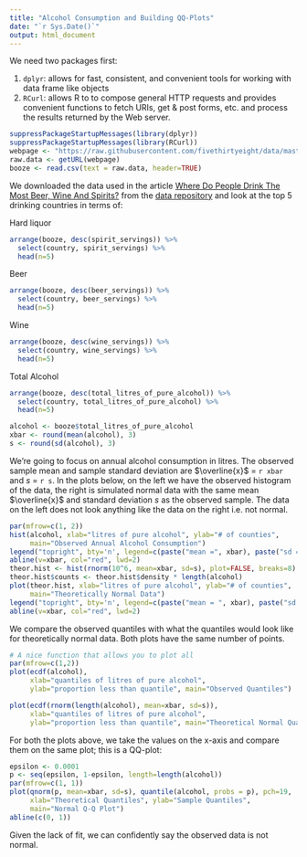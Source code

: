 ```yaml
---
title: "Alcohol Consumption and Building QQ-Plots"
date: "`r Sys.Date()`"
output: html_document
---
```


We need two packages first:

1. `dplyr`: allows for fast, consistent, and convenient tools for working with data frame like objects
2. `RCurl`: allows R to to compose general HTTP requests and provides convenient functions to fetch URIs, get & post forms, etc. and process the results returned by the Web server.

```r
suppressPackageStartupMessages(library(dplyr))
suppressPackageStartupMessages(library(RCurl))
webpage <- "https://raw.githubusercontent.com/fivethirtyeight/data/master/alcohol-consumption/drinks.csv"
raw.data <- getURL(webpage)
booze <- read.csv(text = raw.data, header=TRUE)
```

We downloaded the data used in the article [Where Do People Drink The Most Beer, Wine And Spirits?](http://fivethirtyeight.com/datalab/dear-mona-followup-where-do-people-drink-the-most-beer-wine-and-spirits/) from the [data repository](https://github.com/fivethirtyeight/data/tree/master/alcohol-consumption) and look at the top 5 drinking countries in terms of:

Hard liquor
```r
arrange(booze, desc(spirit_servings)) %>% 
  select(country, spirit_servings) %>% 
  head(n=5)
```

Beer
```r
arrange(booze, desc(beer_servings)) %>% 
  select(country, beer_servings) %>% 
  head(n=5)
```

Wine
```r
arrange(booze, desc(wine_servings)) %>% 
  select(country, wine_servings) %>% 
  head(n=5)
```

Total Alcohol
```r
arrange(booze, desc(total_litres_of_pure_alcohol)) %>% 
  select(country, total_litres_of_pure_alcohol) %>% 
  head(n=5)
```


 
```r
alcohol <- booze$total_litres_of_pure_alcohol
xbar <- round(mean(alcohol), 3)
s <- round(sd(alcohol), 3)
```

We're going to focus on annual alcohol consumption in litres.  The observed sample mean and sample standard deviation are $\overline{x}$ =  `r xbar` and $s$ = `r s`.  In the plots below, on the left we have the observed histogram of the data, the right is simulated normal data with the same mean $\overline{x}$ and standard deviation $s$ as the observed sample.  The data on the left does not look anything like the data on the right i.e. not normal. 
```r
par(mfrow=c(1, 2))
hist(alcohol, xlab="litres of pure alcohol", ylab="# of counties", 
     main="Observed Annual Alcohol Consumption")
legend("topright", bty='n', legend=c(paste("mean =", xbar), paste("sd =", s)))
abline(v=xbar, col="red", lwd=2)
theor.hist <- hist(rnorm(10^6, mean=xbar, sd=s), plot=FALSE, breaks=8)
theor.hist$counts <- theor.hist$density * length(alcohol)
plot(theor.hist, xlab="litres of pure alcohol", ylab="# of counties",
     main="Theoretically Normal Data")
legend("topright", bty='n', legend=c(paste("mean = ", xbar), paste("sd = ", s)))
abline(v=xbar, col="red", lwd=2)
```

We compare the observed quantiles with what the quantiles would look like for theoretically normal data.  Both plots have the same number of points.  
```r
# A nice function that allows you to plot all
par(mfrow=c(1,2))
plot(ecdf(alcohol),
     xlab="quantiles of litres of pure alcohol", 
     ylab="proportion less than quantile", main="Observed Quantiles")

plot(ecdf(rnorm(length(alcohol), mean=xbar, sd=s)), 
     xlab="quantiles of litres of pure alcohol", 
     ylab="proportion less than quantile", main="Theoretical Normal Quantiles")
```


For both the plots above, we take the values on the x-axis and compare them on the same plot; this is a QQ-plot:
```r
epsilon <- 0.0001
p <- seq(epsilon, 1-epsilon, length=length(alcohol))
par(mfrow=c(1, 1))
plot(qnorm(p, mean=xbar, sd=s), quantile(alcohol, probs = p), pch=19, 
     xlab="Theoretical Quantiles", ylab="Sample Quantiles",
     main="Normal Q-Q Plot")
abline(c(0, 1))
```

Given the lack of fit, we can confidently say the observed data is not normal.  
